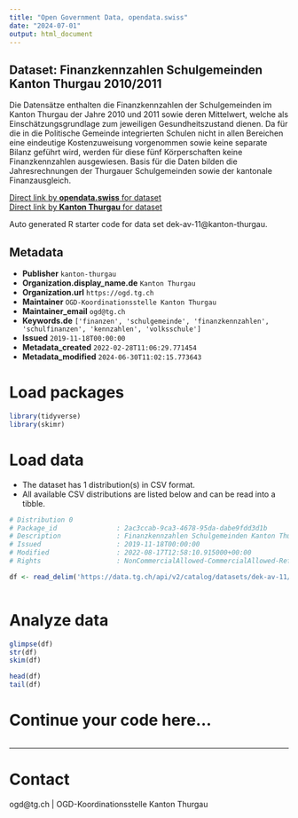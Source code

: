 ```yaml
---
title: "Open Government Data, opendata.swiss"
date: "2024-07-01"
output: html_document
---
```


## Dataset: Finanzkennzahlen Schulgemeinden Kanton Thurgau 2010/2011

Die Datensätze enthalten die Finanzkennzahlen der Schulgemeinden im Kanton Thurgau der Jahre 2010 und 2011 sowie deren Mittelwert, welche als Einschätzungsgrundlage zum jeweiligen Gesundheitszustand dienen. Da für die in die Politische Gemeinde integrierten Schulen nicht in allen Bereichen eine eindeutige Kostenzuweisung vorgenommen sowie keine separate Bilanz geführt wird, werden für diese fünf Körperschaften keine Finanzkennzahlen ausgewiesen. Basis für die Daten bilden die Jahresrechnungen der Thurgauer Schulgemeinden sowie der kantonale Finanzausgleich.

[Direct link by **opendata.swiss** for dataset](https://opendata.swiss/de/dataset/finanzkennzahlen-schulgemeinden-kanton-thurgau-2010-2011)<br>
[Direct link by **Kanton Thurgau** for dataset](https://data.tg.ch/explore/dataset/dek-av-11/)

Auto generated R starter code for data set dek-av-11@kanton-thurgau.

## Metadata

- **Publisher** `kanton-thurgau`
- **Organization.display_name.de** `Kanton Thurgau`
- **Organization.url** `https://ogd.tg.ch`
- **Maintainer** `OGD-Koordinationsstelle Kanton Thurgau`
- **Maintainer_email** `ogd@tg.ch`
- **Keywords.de** `['finanzen', 'schulgemeinde', 'finanzkennzahlen', 'schulfinanzen', 'kennzahlen', 'volksschule']`
- **Issued** `2019-11-18T00:00:00`
- **Metadata_created** `2022-02-28T11:06:29.771454`
- **Metadata_modified** `2024-06-30T11:02:15.773643`


# Load packages

```r

library(tidyverse)
library(skimr)

```

# Load data

-   The dataset has 1 distribution(s) in CSV format.
-   All available CSV distributions are listed below and can be read into a tibble.

```r

# Distribution 0
# Package_id               : 2ac3ccab-9ca3-4678-95da-dabe9fdd3d1b
# Description              : Finanzkennzahlen Schulgemeinden Kanton Thurgau 2010/2011 (csv)
# Issued                   : 2019-11-18T00:00:00
# Modified                 : 2022-08-17T12:58:10.915000+00:00
# Rights                   : NonCommercialAllowed-CommercialAllowed-ReferenceRequired

df <- read_delim('https://data.tg.ch/api/v2/catalog/datasets/dek-av-11/exports/csv')



```

# Analyze data

```r

glimpse(df)
str(df)
skim(df)

head(df)
tail(df)

```

# Continue your code here...

```r

```

------------------------------------------------------------------------

# Contact

ogd@tg.ch | OGD-Koordinationsstelle Kanton Thurgau

